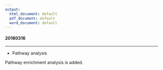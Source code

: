 ```yaml
---
output:
  html_document: default
  pdf_document: default
  word_document: default
---
```


#### **20180316**

***

* Pathway analysis

Pathway enrichment analysis is added.
